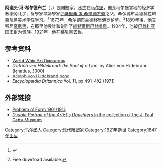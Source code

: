 {{Infobox person
| name          = 阿道夫·冯·希尔德布兰
| image         = Marées Adolf von Hildebrand.jpg
| alt           = 
| caption       = {{link-en|汉斯·冯·马雷斯|Hans von Marées}}所創作的阿道夫·冯·希尔德布兰肖像
| birth_name    = 
| birth_date    = 1847年10月6日
| birth_place   = [[普魯士王國|普魯士王國]][[马尔堡|马尔堡]]
| death_date    = 1921年1月8日
| death_place   = [[魏瑪共和國|魏瑪共和國]][[慕尼黑|慕尼黑]]
| resting_place = 
| nationality   = 
| other_names   = 
| occupation    = 
| years_active  = 
| known_for     = 
| notable_works = 
| education     = {{link-en|纽伦堡美术学院|Academy of Fine Arts, Nuremberg}}、[[慕尼黑美术学院|慕尼黑美术学院]]
}}'''阿道夫·冯·希尔德布兰'''（{{lang-de|Adolf von Hildebrand}}，{{bd|1847年|10月6日|1921年|1月18日}}）是{{link-en|德国}}雕塑家，出生在[[马尔堡|马尔堡]]，他是马尔堡當地的经济学教授{{en-link|布鲁诺·希尔德布兰|Bruno Hildebrand}}的儿子，哲學家兼神學家[[迪特里希·馮·希爾德布蘭|迪特里希·馮·希爾德布蘭]]之父。希尔德布兰德曾在{{en-link|纽伦堡美术学院|Academy of Fine Arts, Nuremberg}}和[[慕尼黑美术学院|慕尼黑美术学院]]学习。<ref>{{Cite book|last=McKay, James|title=The Dictionary of Sculptors in Bronze|publisher=Antique Collectors Club|location=London|year=1995}}</ref> 1873年，希尔德布兰德移居[[佛罗伦萨|佛罗伦萨]]。<ref>{{Cite book|url=http://libmma.contentdm.oclc.org/cdm/compoundobject/collection/p15324coll10/id/71300|title=German Masters of the Nineteenth Century: Paintings and Drawings from the Federal Republic of Germany|type=Catalogue of an exhibition held at the Metropolitan Museum of Art|location=New York|year=1981|access-date=2020-07-15|archive-date=2018-10-07|archive-url=https://web.archive.org/web/20181007201920/http://libmma.contentdm.oclc.org/cdm/compoundobject/collection/p15324coll10/id/71300|dead-url=no}} Free download available.</ref>1889年後，他又移居[[慕尼黑|慕尼黑]]，在那里他設計和創作了[[維特爾斯巴赫噴泉|維特爾斯巴赫噴泉]]。1904年，他被[[巴伐利亚国王|巴伐利亚国王]]封为贵族。1921年，他在[[慕尼黑|慕尼黑]]去世。                 

== 参考资料 ==
{{Reflist}}

* [https://archive.is/20130105103649/http://wwar.com/masters/h/hildebrand-adolf_von.html World Wide Art Resources]
* ''Dietrich von Hildebrand: the Soul of a Lion'', by Alice von Hildebrand (Ignatius, 2000)
* [http://www.adolf-von-hildebrand.de/seiten/index1.htm Adolph von Hildebrand page] {{Wayback|url=http://www.adolf-von-hildebrand.de/seiten/index1.htm |date=20161128153437 }}
* ''Encyclopædia Britannica'' Vol. 11, pp 491–492 (1971) {{ISBN|0-85229-151-5}}

== 外部链接 ==
{{commons|Adolf von Hildebrand|Adolf von Hildebrand}}
* [http://adolfvonhildebrand.googlepages.com/problemdf.pdf Problem of Form 1901/1918]
* [http://www.getty.edu/art/gettyguide/artObjectDetails?artobj=1349&handle=li ''Double Portrait of the Artist's Daughters'' in the collection of the J. Paul Getty Museum] {{Wayback|url=http://www.getty.edu/art/gettyguide/artObjectDetails?artobj=1349&handle=li |date=20130911092505 }}
{{Authority control}}
[[Category:马尔堡人|Category:马尔堡人]]
[[Category:现代雕塑家|Category:现代雕塑家]]
[[Category:1921年逝世|Category:1921年逝世]]
[[Category:1847年出生|Category:1847年出生]]
